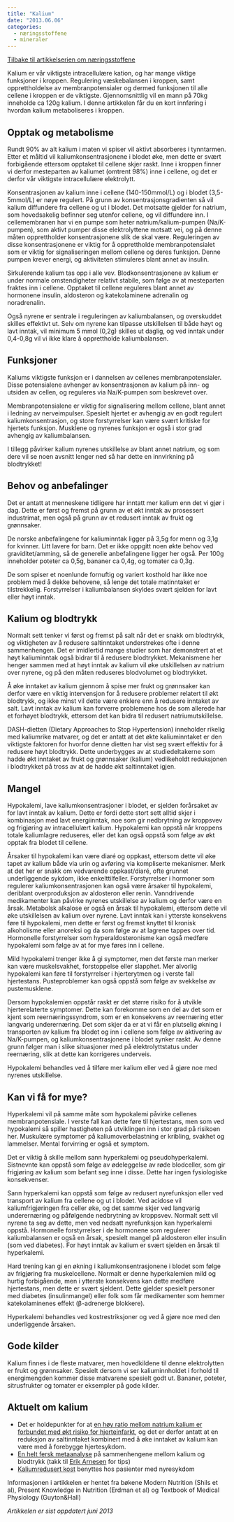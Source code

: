 ```yaml
---
title: "Kalium"
date: "2013.06.06"
categories: 
  - næringsstoffene
  - mineraler
---
```


[Tilbake til artikkelserien om næringsstoffene](../../naeringsstoffer.html)

Kalium er vår viktigste intracellulære kation, og har mange viktige funksjoner i kroppen. Regulering væskebalansen i kroppen, samt opprettholdelse av membranpotensialer og dermed funksjonen til alle cellene i kroppen er de viktigste. Gjennomsnittlig vil en mann på 70kg inneholde ca 120g kalium. I denne artikkelen får du en kort innføring i hvordan kalium metaboliseres i kroppen.

## Opptak og metabolisme

Rundt 90% av alt kalium i maten vi spiser vil aktivt absorberes i tynntarmen. Etter et måltid vil kaliumkonsentrasjonene i blodet øke, men dette er svært forbigående ettersom opptaket til cellene skjer raskt. Inne i kroppen finner vi derfor mesteparten av kaliumet (omtrent 98%) inne i cellene, og det er derfor vår viktigste intracellulære elektrolytt.

Konsentrasjonen av kalium inne i cellene (140-150mmol/L) og i blodet (3,5-5mmol/L) er nøye regulert. På grunn av konsentrasjonsgradienten så vil kalium diffundere fra cellene og ut i blodet. Det motsatte gjelder for natrium, som hovedsakelig befinner seg utenfor cellene, og vil diffundere inn. I cellemembranen har vi en pumpe som heter natrium/kalium-pumpen (Na/K-pumpen), som aktivt pumper disse elektrolyttene motsatt vei, og på denne måten opprettholder konsentrasjonene slik de skal være. Reguleringen av disse konsentrasjonene er viktig for å opprettholde membranpotensialet som er viktig for signaliseringen mellom cellene og deres funksjon. Denne pumpen krever energi, og aktiviteten stimuleres blant annet av insulin.

Sirkulerende kalium tas opp i alle vev. Blodkonsentrasjonene av kalium er under normale omstendigheter relativt stabile, som følge av at mesteparten fraktes inn i cellene. Opptaket til cellene reguleres blant annet av hormonene insulin, aldosteron og katekolaminene adrenalin og noradrenalin.

Også nyrene er sentrale i reguleringen av kaliumbalansen, og overskuddet skilles effektivt ut. Selv om nyrene kan tilpasse utskillelsen til både høyt og lavt inntak, vil minimum 5 mmol (0,2g) skilles ut daglig, og ved inntak under 0,4-0,8g vil vi ikke klare å opprettholde kaliumbalansen.

## Funksjoner

Kaliums viktigste funksjon er i dannelsen av cellenes membranpotensialer. Disse potensialene avhenger av konsentrasjonen av kalium på inn- og utsiden av cellen, og reguleres via Na/K-pumpen som beskrevet over.

Membranpotensialene er viktig for signalisering mellom cellene, blant annet i ledning av nerveimpulser. Spesielt hjertet er avhengig av en godt regulert kaliumkonsentrasjon, og store forstyrrelser kan være svært kritiske for hjertets funksjon. Musklene og nyrenes funksjon er også i stor grad avhengig av kaliumbalansen.

I tillegg påvirker kalium nyrenes utskillelse av blant annet natrium, og som dere vil se noen avsnitt lenger ned så har dette en innvirkning på blodtrykket!

## Behov og anbefalinger

Det er antatt at menneskene tidligere har inntatt mer kalium enn det vi gjør i dag. Dette er først og fremst på grunn av et økt inntak av prosessert industrimat, men også på grunn av et redusert inntak av frukt og grønnsaker.

De norske anbefalingene for kaliuminntak ligger på 3,5g for menn og 3,1g for kvinner. Litt lavere for barn. Det er ikke oppgitt noen økte behov ved graviditet/amming, så de generelle anbefalingene ligger her også. Per 100g inneholder poteter ca 0,5g, bananer ca 0,4g, og tomater ca 0,3g.

De som spiser et noenlunde fornuftig og variert kosthold har ikke noe problem med å dekke behovene, så lenge det totale matinntaket er tilstrekkelig. Forstyrrelser i kaliumbalansen skyldes svært sjelden for lavt eller høyt inntak.

## Kalium og blodtrykk

Normalt sett tenker vi først og fremst på salt når det er snakk om blodtrykk, og viktigheten av å redusere saltinntaket understrekes ofte i denne sammenhengen. Det er imidlertid mange studier som har demonstrert at et høyt kaliuminntak også bidrar til å redusere blodtrykket. Mekanismene her henger sammen med at høyt inntak av kalium vil øke utskillelsen av natrium over nyrene, og på den måten reduseres blodvolumet og blodtrykket.

Å øke inntaket av kalium gjennom å spise mer frukt og grønnsaker kan derfor være en viktig intervensjon for å redusere problemer relatert til økt blodtrykk, og ikke minst vil dette være enklere enn å redusere inntaket av salt. Lavt inntak av kalium kan forverre problemene hos de som allerede har et forhøyet blodtrykk, ettersom det kan bidra til redusert natriumutskillelse.

DASH-dietten (Dietary Approaches to Stop Hypertension) inneholder rikelig med kaliumrike matvarer, og det er antatt at det økte kaliuminntaket er den viktigste faktoren for hvorfor denne dietten har vist seg svært effektiv for å redusere høyt blodtrykk. Dette underbygges av at studiedeltakerne som hadde økt inntaket av frukt og grønnsaker (kalium) vedlikeholdt reduksjonen i blodtrykket på tross av at de hadde økt saltinntaket igjen.

## Mangel

Hypokalemi, lave kaliumkonsentrasjoner i blodet, er sjelden forårsaket av for lavt inntak av kalium. Dette er fordi dette stort sett alltid skjer i kombinasjon med lavt energiinntak, noe som gir nedbrytning av kroppsvev og frigjøring av intracellulært kalium. Hypokalemi kan oppstå når kroppens totale kaliumlagre reduseres, eller det kan også oppstå som følge av økt opptak fra blodet til cellene.

Årsaker til hypokalemi kan være diaré og oppkast, ettersom dette vil øke tapet av kalium både via urin og avføring via kompliserte mekanismer. Merk at det her er snakk om vedvarende oppkast/diaré, ofte grunnet underliggende sykdom, ikke enkelttilfeller. Forstyrrelser i hormoner som regulerer kaliumkonsentrasjonen kan også være årsaker til hypokalemi, deriblant overproduksjon av aldosteron eller renin. Vanndrivende medikamenter kan påvirke nyrenes utskillelse av kalium og derfor være en årsak. Metabolsk alkalose er også en årsak til hypokalemi, ettersom dette vil øke utskillelsen av kalium over nyrene. Lavt inntak kan i ytterste konsekvens føre til hypokalemi, men dette er først og fremst knyttet til kronisk alkoholisme eller anoreksi og da som følge av at lagrene tappes over tid. Hormonelle forstyrrelser som hyperaldosteronisme kan også medføre hypokalemi som følge av at for mye føres inn i cellene.

Mild hypokalemi trenger ikke å gi symptomer, men det første man merker kan være muskelsvakhet, forstoppelse eller slapphet. Mer alvorlig hypokalemi kan føre til forstyrrelser i hjerterytmen og i verste fall hjertestans. Pusteproblemer kan også oppstå som følge av svekkelse av pustemusklene.

Dersom hypokalemien oppstår raskt er det større risiko for å utvikle hjerterelaterte symptomer. Dette kan forekomme som en del av det som er kjent som reernæringssyndrom, som er en konsekvens av reernæring etter langvarig underernæring. Det som skjer da er at vi får en plutselig økning i transporten av kalium fra blodet og inn i cellene som følge av aktivering av Na/K-pumpen, og kaliumkonsentrasjonene i blodet synker raskt. Av denne grunn følger man i slike situasjoner med på elektrolyttstatus under reernæring, slik at dette kan korrigeres underveis.

Hypokalemi behandles ved å tilføre mer kalium eller ved å gjøre noe med nyrenes utskillelse.

## Kan vi få for mye?

Hyperkalemi vil på samme måte som hypokalemi påvirke cellenes membranpotensiale. I verste fall kan dette føre til hjertestans, men som ved hypokalemi så spiller hastigheten på utviklingen inn i stor grad på risikoen her. Muskulære symptomer på kaliumoverbelastning er kribling, svakhet og lammelser. Mental forvirring er også et symptom.

Det er viktig å skille mellom sann hyperkalemi og pseudohyperkalemi. Sistnevnte kan oppstå som følge av ødeleggelse av røde blodceller, som gir frigjøring av kalium som befant seg inne i disse. Dette har ingen fysiologiske konsekvenser.

Sann hyperkalemi kan oppstå som følge av redusert nyrefunksjon eller ved transport av kalium fra cellene og ut i blodet. Ved acidose vil kaliumfrigjøringen fra celler øke, og det samme skjer ved langvarig underernæring og påfølgende nedbrytning av kroppsvev. Normalt sett vil nyrene ta seg av dette, men ved nedsatt nyrefunksjon kan hyperkalemi oppstå. Hormonelle forstyrrelser i de hormonene som regulerer kaliumbalansen er også en årsak, spesielt mangel på aldosteron eller insulin (som ved diabetes). For høyt inntak av kalium er svært sjelden en årsak til hyperkalemi.

Hard trening kan gi en økning i kaliumkonsentrasjonene i blodet som følge av frigjøring fra muskelcellene. Normalt er denne hyperkalemien mild og hurtig forbigående, men i ytterste konsekvens kan dette medføre hjertestans, men dette er svært sjeldent. Dette gjelder spesielt personer med diabetes (insulinmangel) eller folk som får medikamenter som hemmer katekolaminenes effekt (β-adrenerge blokkere).

Hyperkalemi behandles ved kostrestriksjoner og ved å gjøre noe med den underliggende årsaken.

## Gode kilder

Kalium finnes i de fleste matvarer, men hovedkildene til denne elektrolytten er frukt og grønnsaker. Spesielt dersom vi ser kaliuminnholdet i forhold til energimengden kommer disse matvarene spesielt godt ut. Bananer, poteter, sitrusfrukter og tomater er eksempler på gode kilder.

## Aktuelt om kalium

-   Det er holdepunkter for at [en høy ratio mellom natrium:kalium er forbundet med økt risiko for hjerteinfarkt](http://www.ncbi.nlm.nih.gov/pmc/articles/PMC2629129/), og det er derfor antatt at en reduksjon av saltinntaket kombinert med å øke inntaket av kalium kan være med å forebygge hjertesykdom.
-   [En helt fersk metaanalyse](http://www.bmj.com/content/346/bmj.f1378) på sammenhengene mellom kalium og blodtrykk (takk til [Erik Arnesen](http://www.sunnskepsis.wordpress.com) for tips)
-   [Kaliumredusert kost](http://www.friskogfunksjonell.no/kaliumredusert-kost/ "Kaliumredusert kost") benyttes hos pasienter med nyresykdom

Informasjonen i artikkelen er hentet fra bøkene Modern Nutrition (Shils et al), Present Knowledge in Nutrition (Erdman et al) og Textbook of Medical Physiology (Guyton&Hall)

*Artikkelen er sist oppdatert juni 2013*
